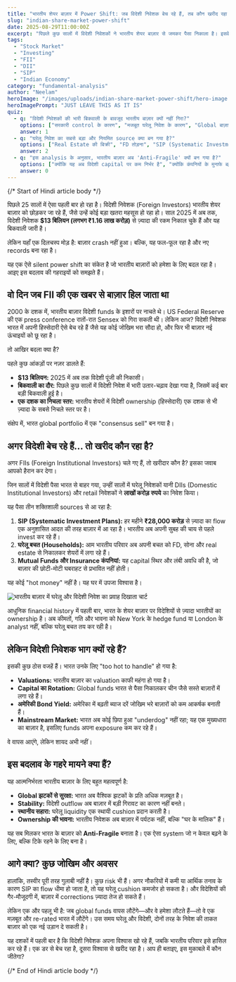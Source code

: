 ```yaml
---
title: "भारतीय शेयर बाज़ार में Power Shift: जब विदेशी निवेशक बेच रहे हैं, तब कौन खरीद रहा है?"
slug: "indian-share-market-power-shift"
date: 2025-08-29T11:00:00Z
excerpt: "पिछले कुछ सालों में विदेशी निवेशकों ने भारतीय शेयर बाज़ार से जमकर पैसा निकाला है। इसके बावजूद बाज़ार गिरा नहीं, बल्कि नई ऊंचाइयों पर है। यह लेख इस अनोखे power shift के पीछे की कहानी और इसके गहरे मतलब को समझाता है।"
tags:
  - "Stock Market"
  - "Investing"
  - "FII"
  - "DII"
  - "SIP"
  - "Indian Economy"
category: "fundamental-analysis"
author: "Neelam"
heroImage: "/images/uploads/indian-share-market-power-shift/hero-image.jpg"
heroImagePrompt: "JUST LEAVE THIS AS IT IS"
quiz:
  - q: "विदेशी निवेशकों की भारी बिकवाली के बावजूद भारतीय बाज़ार क्यों नहीं गिरा?"
    options: ["सरकारी control के कारण", "मजबूत घरेलू निवेश के कारण", "Global बाज़ारों में तेज़ी के कारण"]
    answer: 1
  - q: "घरेलू निवेश का सबसे बड़ा और नियमित source क्या बन गया है?"
    options: ["Real Estate की बिक्री", "FD तोड़ना", "SIP (Systematic Investment Plans)"]
    answer: 2
  - q: "इस analysis के अनुसार, भारतीय बाज़ार अब 'Anti-Fragile' क्यों बन गया है?"
    options: ["क्योंकि यह अब विदेशी capital पर कम निर्भर है", "क्योंकि कंपनियों के मुनाफे बढ़ गए हैं", "क्योंकि ब्याज दरें कम हो गई हैं"]
    answer: 0
---
```


{/*  Start of Hindi article body  */}

पिछले 25 सालों में ऐसा पहली बार हो रहा है। विदेशी निवेशक (Foreign Investors) भारतीय शेयर बाज़ार को छोड़कर जा रहे हैं, जैसे उन्हें कोई बड़ा खतरा महसूस हो रहा हो। साल 2025 में अब तक, विदेशी निवेशक **$13 बिलियन (लगभग ₹1.16 लाख करोड़)** से ज़्यादा की रकम निकाल चुके हैं और यह बिकवाली जारी है।

लेकिन यहाँ एक दिलचस्प मोड़ है: बाज़ार crash नहीं हुआ। बल्कि, यह फल-फूल रहा है और नए records बना रहा है।

यह एक ऐसे silent power shift का संकेत है जो भारतीय बाज़ारों को हमेशा के लिए बदल रहा है। आइए इस बदलाव की गहराइयों को समझते हैं।

## वो दिन जब FII की एक खबर से बाज़ार हिल जाता था

2000 के दशक में, भारतीय बाज़ार विदेशी funds के इशारों पर नाचते थे। US Federal Reserve की एक press conference रातों-रात Sensex को गिरा सकती थी। लेकिन आज? विदेशी निवेशक भारत में अपनी हिस्सेदारी ऐसे बेच रहे हैं जैसे यह कोई जोखिम भरा सौदा हो, और फिर भी बाज़ार नई ऊंचाइयों को छू रहा है।

तो आखिर बदला क्या है?

पहले कुछ आंकड़ों पर नज़र डालते हैं:
*   **$13 बिलियन:** 2025 में अब तक विदेशी पूंजी की निकासी।
*   **बिकवाली का दौर:** पिछले कुछ सालों में विदेशी निवेश में भारी उतार-चढ़ाव देखा गया है, जिसमें कई बार बड़ी बिकवाली हुई है।
*   **एक दशक का निचला स्तर:** भारतीय शेयरों में विदेशी ownership (हिस्सेदारी) एक दशक से भी ज़्यादा के सबसे निचले स्तर पर है।

संक्षेप में, भारत global portfolio में एक "consensus sell" बन गया है।

## अगर विदेशी बेच रहे हैं... तो खरीद कौन रहा है?

अगर FIIs (Foreign Institutional Investors) चले गए हैं, तो खरीदार कौन है? इसका जवाब आपको हैरान कर देगा।

जिन सालों में विदेशी पैसा भारत से बाहर गया, उन्हीं सालों में घरेलू निवेशकों यानी DIIs (Domestic Institutional Investors) और retail निवेशकों ने **लाखों करोड़ रुपये** का निवेश किया।

यह पैसा तीन शक्तिशाली sources से आ रहा है:

1.  **SIP (Systematic Investment Plans):** हर महीने **₹28,000 करोड़** से ज़्यादा का flow एक अनुशासित आदत की तरह बाज़ार में आ रहा है। भारतीय अब अपनी सुबह की चाय से पहले invest कर रहे हैं।
2.  **घरेलू बचत (Households):** आम भारतीय परिवार अब अपनी बचत को FD, सोना और real estate से निकालकर शेयरों में लगा रहे हैं।
3.  **Mutual Funds और Insurance कंपनियां:** यह capital स्थिर और लंबी अवधि की है, जो बाज़ार की छोटी-मोटी घबराहट से प्रभावित नहीं होती।

यह कोई "hot money" नहीं है। यह घर में उपजा विश्वास है।

![भारतीय बाज़ार में घरेलू और विदेशी निवेश का प्रवाह दिखाता चार्ट](/images/uploads/indian-share-market-power-shift/fii-dii-flow-chart.jpg)

आधुनिक financial history में पहली बार, भारत के शेयर बाज़ार पर विदेशियों से ज़्यादा भारतीयों का ownership है। अब कीमतों, गति और भावना को New York के hedge fund या London के analyst नहीं, बल्कि घरेलू बचत तय कर रही है।

## लेकिन विदेशी निवेशक भाग क्यों रहे हैं?

इसकी कुछ ठोस वजहें हैं। भारत उनके लिए "too hot to handle" हो गया है:

*   **Valuations:** भारतीय बाज़ार का valuation काफी महंगा हो गया है।
*   **Capital का Rotation:** Global funds भारत से पैसा निकालकर चीन जैसे सस्ते बाज़ारों में लगा रहे हैं।
*   **अमेरिकी Bond Yield:** अमेरिका में बढ़ती ब्याज दरें जोखिम भरे बाज़ारों को कम आकर्षक बनाती हैं।
*   **Mainstream Market:** भारत अब कोई छिपा हुआ "underdog" नहीं रहा; यह एक मुख्यधारा का बाज़ार है, इसलिए funds अपना exposure कम कर रहे हैं।

वे वापस आएंगे, लेकिन शायद अभी नहीं।

## इस बदलाव के गहरे मायने क्या हैं?

यह आत्मनिर्भरता भारतीय बाज़ार के लिए बहुत महत्वपूर्ण है:

*   **Global झटकों से सुरक्षा:** भारत अब वैश्विक झटकों के प्रति अधिक मज़बूत है।
*   **Stability:** विदेशी outflow अब बाज़ार में बड़ी गिरावट का कारण नहीं बनते।
*   **स्थानीय सहारा:** घरेलू liquidity एक स्थायी cushion प्रदान करती है।
*   **Ownership की भावना:** भारतीय निवेशक अब बाज़ार में पर्यटक नहीं, बल्कि "घर के मालिक" हैं।

यह सब मिलकर भारत के बाज़ार को **Anti-Fragile** बनाता है। एक ऐसा system जो न केवल बढ़ने के लिए, बल्कि टिके रहने के लिए बना है।

## आगे क्या? कुछ जोखिम और अवसर

हालांकि, तस्वीर पूरी तरह गुलाबी नहीं है। कुछ risk भी हैं। अगर नौकरियों में कमी या आर्थिक तनाव के कारण SIP का flow धीमा हो जाता है, तो यह घरेलू cushion कमजोर हो सकता है। और विदेशियों की गैर-मौजूदगी में, बाज़ार में corrections ज़्यादा तेज हो सकते हैं।

लेकिन एक और पहलू भी है: जब global funds वापस लौटेंगे—और वे हमेशा लौटते हैं—तो वे एक मज़बूत और re-rated भारत में लौटेंगे। उस समय घरेलू और विदेशी, दोनों तरह के निवेश की ताकत बाज़ार को एक नई उड़ान दे सकती है।

यह दशकों में पहली बार है कि विदेशी निवेशक अपना विश्वास खो रहे हैं, जबकि भारतीय परिवार इसे हासिल कर रहे हैं। एक डर से बेच रहा है, दूसरा विश्वास से खरीद रहा है। आप ही बताइए, इस मुकाबले में कौन जीतेगा?

{/*  End of Hindi article body  */}
```